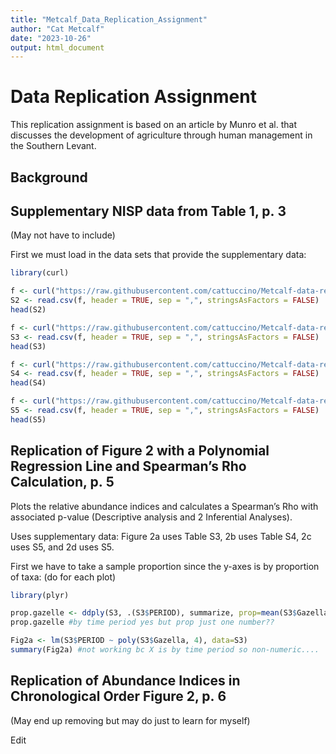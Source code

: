 ```yaml
---
title: "Metcalf_Data_Replication_Assignment"
author: "Cat Metcalf"
date: "2023-10-26"
output: html_document
---
```


# Data Replication Assignment

This replication assignment is based on an article by Munro et al. that discusses the development of agriculture through human management in the Southern Levant.

## Background

## Supplementary NISP data from Table 1, p. 3
(May not have to include)

First we must load in the data sets that provide the supplementary data:
```r
library(curl)

f <- curl("https://raw.githubusercontent.com/cattuccino/Metcalf-data-replication-assignment/main/AN588%20DataRep%20SuppData.csv")
S2 <- read.csv(f, header = TRUE, sep = ",", stringsAsFactors = FALSE)
head(S2)

f <- curl("https://raw.githubusercontent.com/cattuccino/Metcalf-data-replication-assignment/main/AN588%20DataRep%20SuppData%202.csv")
S3 <- read.csv(f, header = TRUE, sep = ",", stringsAsFactors = FALSE)
head(S3)

f <- curl("https://raw.githubusercontent.com/cattuccino/Metcalf-data-replication-assignment/main/AN588%20DataRep%20SuppData%203.csv")
S4 <- read.csv(f, header = TRUE, sep = ",", stringsAsFactors = FALSE)
head(S4)

f <- curl("https://raw.githubusercontent.com/cattuccino/Metcalf-data-replication-assignment/main/AN588%20DataRep%20SuppData%204.csv")
S5 <- read.csv(f, header = TRUE, sep = ",", stringsAsFactors = FALSE)
head(S5)
```

## Replication of Figure 2 with a Polynomial Regression Line and Spearman's Rho Calculation, p. 5
Plots the relative abundance indices and calculates a Spearman's Rho with associated p-value (Descriptive analysis and 2 Inferential Analyses).

Uses supplementary data: Figure 2a uses Table S3, 2b uses Table S4, 2c uses S5, and 2d uses S5.

First we have to take a sample proportion since the y-axes is by proportion of taxa: (do for each plot)
```r
library(plyr)

prop.gazelle <- ddply(S3, .(S3$PERIOD), summarize, prop=mean(S3$Gazella), count= length(S3$Gazella))
prop.gazelle #by time period yes but prop just one number??

Fig2a <- lm(S3$PERIOD ~ poly(S3$Gazella, 4), data=S3)
summary(Fig2a) #not working bc X is by time period so non-numeric....
```

## Replication of Abundance Indices in Chronological Order Figure 2, p. 6
(May end up removing but may do just to learn for myself)

Edit